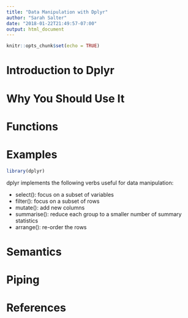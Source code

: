 ```yaml
---
title: "Data Manipulation with Dplyr"
author: "Sarah Salter"
date: "2018-01-22T21:49:57-07:00"
output: html_document
---
```


```r
knitr::opts_chunk$set(echo = TRUE)
```

# Introduction to Dplyr

# Why You Should Use It

# Functions

# Examples

```r
library(dplyr)
```


dplyr implements the following verbs useful for data manipulation:

+ select(): focus on a subset of variables
+ filter(): focus on a subset of rows
+ mutate(): add new columns
+ summarise(): reduce each group to a smaller number of summary statistics
+ arrange(): re-order the rows

# Semantics

# Piping 

# References


